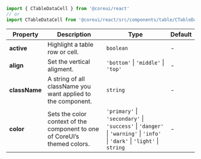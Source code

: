
```jsx
import { CTableDataCell } from '@coreui/react'
// or
import CTableDataCell from '@coreui/react/src/components/table/CTableDataCell'
```

| Property | Description | Type | Default |
| --- | --- | --- | --- |
| **active** | Highlight a table row or cell. | `boolean` | - |
| **align** | Set the vertical aligment. | `'bottom'` \| `'middle'` \| `'top'` | - |
| **className** | A string of all className you want applied to the component. | `string` | - |
| **color** | Sets the color context of the component to one of CoreUI’s themed colors. | `'primary'` \| `'secondary'` \| `'success'` \| `'danger'` \| `'warning'` \| `'info'` \| `'dark'` \| `'light'` \| `string` | - |
